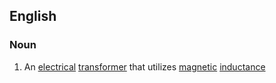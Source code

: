 ==English==

===Noun===
{{wikipedia}}
{{en-noun}}

# An [[electrical]] [[transformer]] that utilizes [[magnetic]] [[inductance]]